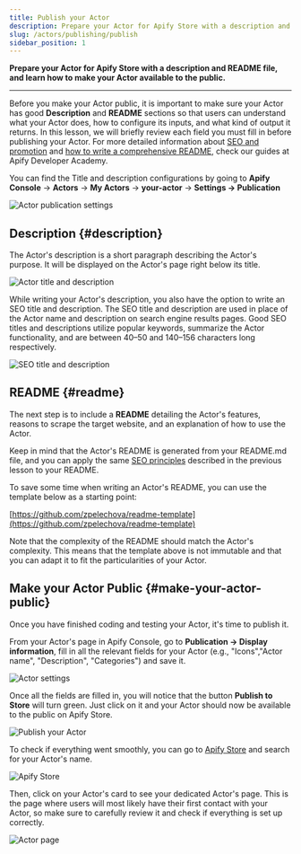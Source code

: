 ```yaml
---
title: Publish your Actor
description: Prepare your Actor for Apify Store with a description and README file, and learn how to make your Actor available to the public.
slug: /actors/publishing/publish
sidebar_position: 1
---
```


**Prepare your Actor for Apify Store with a description and README file, and learn how to make your Actor available to the public.**

---

Before you make your Actor public, it is important to make sure your Actor has good **Description** and **README** sections so that users can understand what your Actor does, how to configure its inputs, and what kind of output it returns. In this lesson, we will briefly review each field you must fill in before publishing your Actor. For more detailed information about [SEO and promotion](/academy/get-most-of-actors/seo-and-promotion) and [how to write a comprehensive README](/academy/get-most-of-actors/actor-readme), check our guides at Apify Developer Academy.

You can find the Title and description configurations by going to **Apify Console** → **Actors** → **My Actors** → **your-actor** → **Settings → Publication**

![Actor publication settings](./images/actor-publication-settings.webp)

## Description {#description}

The Actor's description is a short paragraph describing the Actor's purpose. It will be displayed on the Actor's page right below its title.

![Actor title and description](./images/actor-title-description.webp)

While writing your Actor's description, you also have the option to write an SEO title and description. The SEO title and description are used in place of the Actor name and description on search engine results pages. Good SEO titles and descriptions utilize popular keywords, summarize the Actor functionality, and are between 40–50 and 140–156 characters long respectively.

![SEO title and description](./images/actor-SEO.webp)

## README {#readme}

The next step is to include a **README** detailing the Actor's features, reasons to scrape the target website, and an explanation of how to use the Actor.

Keep in mind that the Actor's README is generated from your README.md file, and you can apply the same [SEO principles](/academy/get-most-of-actors/seo-and-promotion) described in the previous lesson to your README.

To save some time when writing an Actor's README, you can use the template below as a starting point:

[https://github.com/zpelechova/readme-template](https://github.com/zpelechova/readme-template)

Note that the complexity of the README should match the Actor's complexity. This means that the template above is not immutable and that you can adapt it to fit the particularities of your Actor.

## Make your Actor Public {#make-your-actor-public}

Once you have finished coding and testing your Actor, it's time to publish it.

From your Actor's page in Apify Console, go to **Publication → Display information**, fill in all the relevant fields for your Actor (e.g., "Icons","Actor name", "Description", "Categories") and save it.

![Actor settings](./images/actor-display-information.webp)

Once all the fields are filled in, you will notice that the button **Publish to Store** will turn green. Just click on it and your Actor should now be available to the public on Apify Store.

![Publish your Actor](./images/publish-actor-to-store.webp)

To check if everything went smoothly, you can go to [Apify Store](https://apify.com/store) and search for your Actor's name.

![Apify Store](./images/Apify-Store.webp)

Then, click on your Actor's card to see your dedicated Actor's page. This is the page where users will most likely have their first contact with your Actor, so make sure to carefully review it and check if everything is set up correctly.

![Actor page](./images/actor-page.webp)
